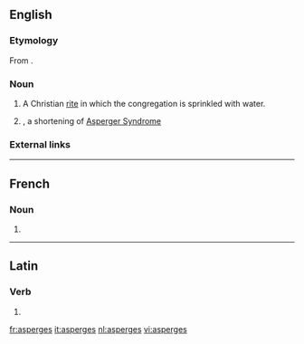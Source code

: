 {{also|asparges}}
==English==

===Etymology===
From {{etyl|la}} {{term|aspergo|aspergō|to sprinkle|lang=la}}.

===Noun===
{{en-noun|-}}

# A Christian [[rite]] in which the congregation is sprinkled with water.
# {{misspelling of|Asperger's}}, a shortening of [[w:Asperger Syndrome|Asperger Syndrome]]

===External links===
{{pedia}}

----

==French==

===Noun===
{{infl|fr|plural}} {{f|p}}

# {{plural of|asperge|lang=French}}

----

==Latin==

===Verb===
{{la-verb-form|aspergēs}}

# {{conjugation of|[[aspergo#Latin|aspergō]]||2|s|fut|act|ind|lang=la}}

[[fr:asperges]]
[[it:asperges]]
[[nl:asperges]]
[[vi:asperges]]